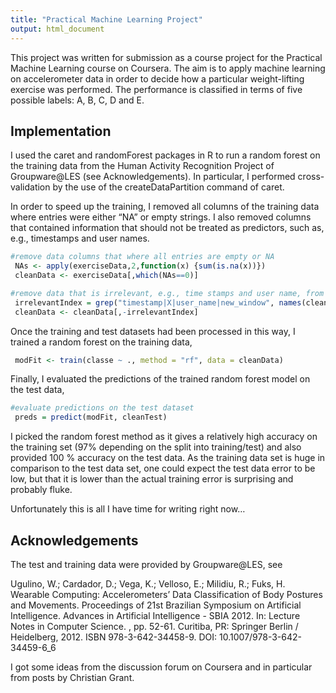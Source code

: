 ```yaml
---
title: "Practical Machine Learning Project"
output: html_document
---
```


This project was written for submission as a course project for the Practical Machine Learning course on Coursera.  The aim is to apply machine learning on accelerometer data in order to decide how a particular weight-lifting exercise was performed.  The performance is classified in terms of five possible labels: A, B, C, D and E.



## Implementation
I used the caret and randomForest packages in R to run a random forest on the training data from the Human Activity Recognition Project of Groupware@LES (see Acknowledgements).  In particular, I performed cross-validation by the use of the createDataPartition command of caret.

In order to speed up the training, I removed all columns of the training data where entries were either "NA" or empty strings.  I also removed columns that contained information that should not be treated as predictors, such as, e.g., timestamps and user names.
```r
#remove data columns that where all entries are empty or NA
 NAs <- apply(exerciseData,2,function(x) {sum(is.na(x))})
 cleanData <- exerciseData[,which(NAs==0)]

#remove data that is irrelevant, e.g., time stamps and user name, from training data
 irrelevantIndex = grep("timestamp|X|user_name|new_window", names(cleanData))
 cleanData <- cleanData[,-irrelevantIndex]
```


Once the training and test datasets had been processed in this way, I trained a random forest on the training data,
```r
 modFit <- train(classe ~ ., method = "rf", data = cleanData)
```


Finally, I evaluated the predictions of the trained random forest model on the test data,
```r
#evaluate predictions on the test dataset
 preds = predict(modFit, cleanTest)
```

I picked the random forest method as it gives a relatively high accuracy on the training set (97% depending on the split into training/test) and also provided 100 % accuracy on the test data.  As the training data set is huge in comparison to the test data set, one could expect the test data error to be low, but that it is lower than the actual training error is surprising and probably fluke.

Unfortunately this is all I have time for writing right now...

## Acknowledgements

The test and training data were provided by Groupware@LES, see

Ugulino, W.; Cardador, D.; Vega, K.; Velloso, E.; Milidiu, R.; Fuks, H. Wearable Computing: Accelerometers' Data Classification of Body Postures and Movements. Proceedings of 21st Brazilian Symposium on Artificial Intelligence. Advances in Artificial Intelligence - SBIA 2012. In: Lecture Notes in Computer Science. , pp. 52-61. Curitiba, PR: Springer Berlin / Heidelberg, 2012. ISBN 978-3-642-34458-9. DOI: 10.1007/978-3-642-34459-6_6


I got some ideas from the discussion forum on Coursera and in particular from posts by Christian Grant.